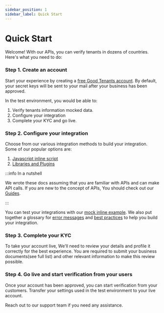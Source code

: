 ```yaml
---
sidebar_position: 1
sidebar_label: Quick Start
---
```



# Quick Start

Welcome! With our APIs, you can verify tenants in dozens of countries. Here's what you need to do:

### Step 1. Create an account

Start your experience by creating a [free Good Tenants account](https://goodtenants.ng/).
By default, your secret keys will be sent to your mail after your business has been approved.

In the test environment, you would be able to:

1. Verify tenants information mocked data.
2. Configure your integration
3. Complete your KYC and go live.

### Step 2. Configure your integration

Choose from our various integration methods to build your integration. Some of our popular options are:

1. [Javascript inline script](/docs/guides/tenant-verification-inline)
2. [Libraries and Plugins](/docs/sdks-and-plugins/frontend-libraries)

:::info In a nutshell

We wrote these docs assuming that you are familiar with APIs and can make API calls.
If you are new to the concept of APIs, You should check out our [Guides](http://localhost:3000/docs/category/guides).

:::

You can test your integrations with our [mock inline example](https://codepen.io/Goodtenants/pen/BaGJyXL).
We also put together a glossary for [error messages](/docs/integration-guides/errors)
and [best practices](/docs/integration-guides/best-practices) to help you build your integration.

### Step 3. Complete your KYC

To take your account live, We'll need to review your details and profile it correctly for the best experience.
You are required to submit your business documents(see full list) and other relevant information to make this review possible.

### Step 4. Go live and start verification from your users

Once your account has been approved, you can start verification from your customers.
Transfer your settings used in the test environment to your live account.

Reach out to our support team if you need any assistance.
